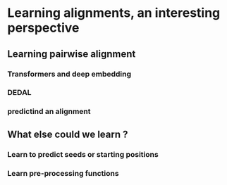 # Learning alignments, an interesting perspective
## Learning pairwise alignment
### Transformers and deep embedding
### DEDAL
### predictind an alignment

## What else could we learn ? 
### Learn to predict seeds or starting positions
### Learn pre-processing functions